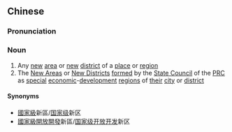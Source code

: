 {{also|新区}}
==Chinese==
{{zh-forms|[[new]]|[[area]]<br>{{nowrap|(urban) [[district]]}}|s=新区}}
{{wikipedia|new area}}

===Pronunciation===
{{zh-pron
|m=xīnqū
|c=san1 keoi1
|cat=n
}}

===Noun===
{{zh-noun}}

# Any [[new]] [[area]] or [[new]] [[district]] of a [[place]] or [[region]]
# The [[New Area]]s or [[New District]]s [[form]]ed by the [[State Council]] of the [[PRC]] as [[special]] [[economic]]-[[development]] [[region]]s of [[their]] [[city]] or [[district]]

====Synonyms====
* [[國家]][[級]]新區/[[国家]][[级]]新区
* [[國家]][[級]][[開放]][[開發]]新區/[[国家]][[级]][[开放]][[开发]]新区